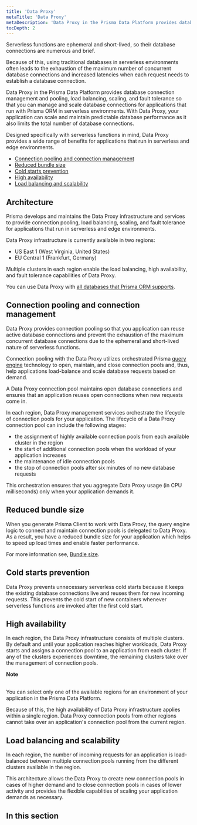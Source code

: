 ```yaml
---
title: 'Data Proxy'
metaTitle: 'Data Proxy'
metaDescription: 'Data Proxy in the Prisma Data Platform provides database connection management and pooling, load balancing, scaling, and fault tolerance features so that you can manage and scale database connections for applications that use Prisma ORM. With Data Proxy, your application can scale and maintain predictable database performance as it also limits the total number of database connections.'
tocDepth: 2
---
```


<TopBlock>

Serverless functions are ephemeral and short-lived, so their database connections are numerous and brief.

Because of this, using traditional databases in serverless environments often leads to the exhaustion of the maximum number of concurrent database connections and increased latencies when each request needs to establish a database connection.

Data Proxy in the Prisma Data Platform provides database connection management and pooling, load balancing, scaling, and fault tolerance so that you can manage and scale database connections for applications that run with Prisma ORM in serverless environments. With Data Proxy, your application can scale and maintain predictable database performance as it also limits the total number of database connections.

Designed specifically with serverless functions in mind, Data Proxy provides a wide range of benefits for applications that run in serverless and edge environments.

* [Connection pooling and connection management](/data-platform/data-proxy#connection-pooling-and-connection-management)
* [Reduced bundle size](/data-platform/data-proxy#reduced-bundle-size)
* [Cold starts prevention](/data-platform/data-proxy#cold-starts-prevention)
* [High availability](/data-platform/data-proxy#high-availability)
* [Load balancing and scalability](/data-platform/data-proxy#load-balancing-and-scalability)

</TopBlock>

## Architecture

Prisma develops and maintains the Data Proxy infrastructure and services to provide connection pooling, load balancing, scaling, and fault tolerance for applications that run in serverless and edge environments.

Data Proxy infrastructure is currently available in two regions:

* US East 1 (West Virginia, United States)
* EU Central 1 (Frankfurt, Germany)

Multiple clusters in each region enable the load balancing, high availability, and fault tolerance capabilities of Data Proxy.

You can use Data Proxy with [all databases that Prisma ORM supports](/reference/database-reference/supported-databases).

## Connection pooling and connection management

Data Proxy provides connection pooling so that you application can reuse active database connections and prevent the exhaustion of the maximum concurrent database connections due to the ephemeral and short-lived nature of serverless functions.

Connection pooling with the Data Proxy utilizes orchestrated Prisma [query engine](/concepts/components/prisma-engines/query-engine) technology to open, maintain, and close connection pools and, thus, help applications load-balance and scale database requests based on demand.

A Data Proxy connection pool maintains open database connections and ensures that an application reuses open connections when new requests come in.

In each region, Data Proxy management services orchestrate the lifecycle of connection pools for your application. The lifecycle of a Data Proxy connection pool can include the following stages:

* the assignment of highly available connection pools from each available cluster in the region
* the start of additional connection pools when the workload of your application increases
* the maintenance of idle connection pools
* the stop of connection pools after six minutes of no new database requests

This orchestration ensures that you aggregate Data Proxy usage (in CPU milliseconds) only when your application demands it.

## Reduced bundle size

When you generate Prisma Client to work with Data Proxy, the query engine logic to connect and maintain connection pools is delegated to Data Proxy. As a result, you have a reduced bundle size for your application which helps to speed up load times and enable faster performance.

For more information see, [Bundle size](/data-platform/data-proxy/bundle-size).

## Cold starts prevention

Data Proxy prevents unnecessary serverless cold starts because it keeps the existing database connections live and reuses them for new incoming requests. This prevents the cold start of new containers whenever serverless functions are invoked after the first cold start.

## High availability

In each region, the Data Proxy infrastructure consists of multiple clusters. By default and until your application reaches higher workloads, Data Proxy starts and assigns a connection pool to an application from each cluster. If any of the clusters experiences downtime, the remaining clusters take over the management of connection pools.

<Admonition>

**Note**<br /><br />

You can select only one of the available regions for an environment of your application in the Prisma Data Platform.

Because of this, the high availability of Data Proxy infrastructure applies within a single region. Data Proxy connection pools from other regions cannot take over an application's connection pool from the current region.

</Admonition>

## Load balancing and scalability

In each region, the number of incoming requests for an application is load-balanced between multiple connection pools running from the different clusters available in the region.

This architecture allows the Data Proxy to create new connection pools in cases of higher demand and to close connection pools in cases of lower activity and provides the flexible capablities of scaling your application demands as necessary.

## In this section

<Subsections />